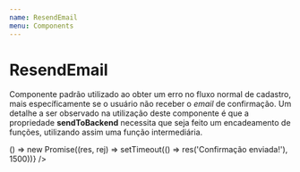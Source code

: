 ```yaml
---
name: ResendEmail
menu: Components
---
```



# ResendEmail
Componente padrão utilizado ao obter um erro no fluxo normal de cadastro, mais específicamente se o usuário não receber o *email* de confirmação. Um detalhe a ser observado na utilização deste componente é que a propriedade **sendToBackend** necessita que seja feito um encadeamento de funções, utilizando assim uma função intermediária.

<Playground>
	<div style={{height: 450, ...containerWithoutHeight}} >
    	<ResendEmail sendToBackend={() => () => new Promise((res, rej) => setTimeout(() => res('Confirmação enviada!'), 1500))} />
	</div>
</Playground>

<Props of={ResendEmail} />